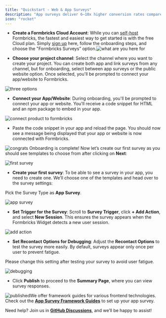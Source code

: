 ```yaml
---
title: "Quickstart - Web & App Surveys"
description: "App surveys deliver 6–10x higher conversion rates compared to email surveys. If you are new to Formbricks, follow the steps in this guide to launch a survey in your web or mobile app (React Native) within 10–15 minutes."
icon: "rocket"
---
```


* **Create a Formbricks Cloud Account**: While you can [self-host](/self-hosting) Formbricks, the fastest and easiest way to get started is with the free Cloud plan. Simply [sign up](https://app.formbricks.com/auth/signup) here, follow the onboarding steps, and choose the "Formbricks Surveys” option.![what are you here for](https://res.cloudinary.com/dwdb9tvii/image/upload/v1738113228/image_d11uiy.png)

* **Choose your project channel**: Select the channel where you want to create your project. You can create both app and link surveys from any channel, but for onboarding, select between app surveys or the public website option. Once selected, you'll be prompted to connect your app/website to Formbricks.

![three options](https://res.cloudinary.com/dwdb9tvii/image/upload/v1738113543/image_ndinwq.png)

* **Connect your App/Website**: During onboarding, you'll be prompted to connect your app or website. You'll receive a code snippet for HTML and an npm package to embed in your app.

![connect product to formbricks](https://res.cloudinary.com/dwdb9tvii/image/upload/v1738114328/image_tv0jmj.png)

* Paste the code snippet in your app and reload the page. You should now see a message being displayed that your app or website is now connected with Formbricks.

![congrats](https://res.cloudinary.com/dwdb9tvii/image/upload/v1738114793/image_lij7kw.png)
Onboarding is complete! Now let’s create our first survey as you should see templates to choose from after clicking on **Next**:

![first survey](https://res.cloudinary.com/dwdb9tvii/image/upload/v1738115025/image_yyuuzn.jpg)

* **Create your first survey**: To be able to see a survey in your app, you need to create one. We’ll choose one of the templates and head over to the survey settings:

Pick the Survey Type as **App Survey**.

![app survey](https://res.cloudinary.com/dwdb9tvii/image/upload/v1738115200/image_zxi8lw.png)

* **Set Trigger for the Survey**: Scroll to **Survey Trigger**, click **+ Add Action**, and select **New Session**. This ensures the survey appears when the Formbricks Widget detects a new user session.

![add action](https://res.cloudinary.com/dwdb9tvii/image/upload/v1738115544/image_hj6hbf.jpg)

* **Set Recontact Options for Debugging**: Adjust the **Recontact Options** to test the survey more easily. By default, surveys appear only once per user to prevent fatigue.

<Note>
  Please change this setting after testing your survey to avoid user fatigue.
</Note>

![debugging](https://res.cloudinary.com/dwdb9tvii/image/upload/v1738115751/image_rizwle.jpg)

* Click **Publish** to proceed to the **Summary Page**, where you can view survey responses.

![published](https://res.cloudinary.com/dwdb9tvii/image/upload/v1738116264/image_ktcgl7.jpg)We offer framework guides for various frontend technologies. Check out the [**App Survey Framework Guides**](/xm-and-surveys/surveys/website-app-surveys/framework-guides) to set up your app survey.

Need help? Join us in [**GitHub Discussions**](https://github.com/formbricks/formbricks/discussions), and we’ll be happy to assist!